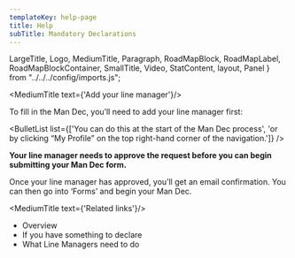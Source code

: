 ```yaml
---
templateKey: help-page
title: Help
subTitle: Mandatory Declarations
---
```

LargeTitle, Logo, MediumTitle, Paragraph, RoadMapBlock, RoadMapLabel, RoadMapBlockContainer, SmallTitle, Video, StatContent, layout, Panel } from "../../../config/imports.js";

<MediumTitle text={'Add your line manager'}/>

To fill in the Man Dec, you’ll need to add your line manager first:

<BulletList list={['You can do this at the start of the Man Dec process', 'or by clicking “My Profile” on the top right-hand corner of the navigation.']} />

**Your line manager needs to approve the request before you can begin submitting your Man Dec form.**

Once your line manager has approved, you’ll get an email confirmation. You can then go into ‘Forms’ and begin your Man Dec.


<MediumTitle text={'Related links'}/>

<ul class="govuk-list govuk-list--bullet">
	<li><Link class="govuk-link" to="/help/mandec/">Overview</Link></li>
	<li><Link class="govuk-link" to="/help/mandec/mandec-something-to-declare/">If you have something to declare</Link></li>
	<li><Link class="govuk-link" to="/help/mandec/mandec-what-line-managers-need-to-do/">What Line Managers need to do</Link></li>
</ul>